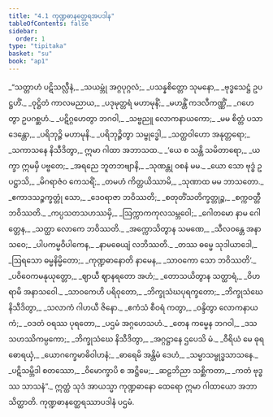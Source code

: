 ```yaml
---
title: "4.1 ကုဏ္ဍဓာနတ္ထေရအပဒါန"
tableOfContents: false
sidebar:
  order: 1
type: "tipitaka"
basket: "su"
book: "ap1"
---
```



<DynamicBreadcrumb />

<Division number="1" book="ap1">

<Paragraph number="1073" type="verses" book="ap1">
_“သတ္တာဟံ ပဋိသလ္လီနံ,_  
_သယမ္ဘုံ အဂ္ဂပုဂ္ဂလံ;_  
_ပသန္နစိတ္တော သုမနော,_  
_ဗုဒ္ဓသေဋ္ဌံ ဥပဋ္ဌဟိံ._  

</Paragraph>

</Division>
<Division number="2" book="ap1">

<Paragraph number="1074" type="verses" book="ap1">
_ဝုဋ္ဌိတံ ကာလမညာယ,_  
_ပဒုမုတ္တရံ မဟာမုနိံ;_  
_မဟန္တိံ ကဒလီကဏ္ဏိံ,_  
_ဂဟေတွာ ဥပဂစ္ဆဟံ._  

</Paragraph>

</Division>
<Division number="3" book="ap1">

<Paragraph number="1075" type="verses" book="ap1">
_ပဋိဂ္ဂဟေတွာ ဘဂဝါ,_  
_သဗ္ဗညူ လောကနာယကော;_  
_မမ စိတ္တံ ပသာဒေန္တော,_  
_ပရိဘုဉ္ဇိ မဟာမုနိ._  

</Paragraph>

</Division>
<Division number="4" book="ap1">

<Paragraph number="1076" type="verses" book="ap1">
_ပရိဘုဉ္ဇိတွာ သမ္ဗုဒ္ဓေါ,_  
_သတ္ထဝါဟော အနုတ္တရော;_  
_သကာသနေ နိသီဒိတွာ,_  
ဣမာ ဂါထာ အဘာသထ._  

</Paragraph>

</Division>
<Division number="5" book="ap1">

<Paragraph number="1077" type="verses" book="ap1">
_‘ယေ စ သန္တိ သမိတာရော,_  
_ယက္ခာ ဣမမှိ ပဗ္ဗတေ;_  
_အရညေ ဘူတဘဗျာနိ,_  
_သုဏန္တု ဝစနံ မမ._  

</Paragraph>

</Division>
<Division number="6" book="ap1">

<Paragraph number="1078" type="verses" book="ap1">
_ယော သော ဗုဒ္ဓံ ဥပဋ္ဌာသိ,_  
_မိဂရာဇံဝ ကေသရိံ;_  
_တမဟံ ကိတ္တယိဿာမိ,_  
_သုဏာထ မမ ဘာသတော._  

</Paragraph>

</Division>
<Division number="7" book="ap1">

<Paragraph number="1079" type="verses" book="ap1">
_ဧကာဒသဉ္စက္ခတ္တုံ သော,_  
_ဒေဝရာဇာ ဘဝိဿတိ;_  
_စတုတိံသတိက္ခတ္တုဉ္စ,_  
_စက္ကဝတ္တီ ဘဝိဿတိ._  

</Paragraph>

</Division>
<Division number="8" book="ap1">

<Paragraph number="1080" type="verses" book="ap1">
_ကပ္ပသတသဟဿမှိ,_  
_ဩက္ကာကကုလသမ္ဘဝေါ;_  
_ဂေါတမော နာမ ဂေါတ္တေန,_  
_သတ္ထာ လောကေ ဘဝိဿတိ._  

</Paragraph>

</Division>
<Division number="9" book="ap1">

<Paragraph number="1081" type="verses" book="ap1">
_အက္ကောသိတွာန သမဏေ,_  
_သီလဝန္တေ အနာသဝေ;_  
_ပါပကမ္မဝိပါကေန,_  
_နာမဓေယျံ လဘိဿတိ._  

</Paragraph>

</Division>
<Division number="10" book="ap1">

<Paragraph number="1082" type="verses" book="ap1">
_တဿ ဓမ္မေ သုဒါယာဒေါ,_  
_ဩရသော ဓမ္မနိမ္မိတော;_  
_ကုဏ္ဍဓာနောတိ နာမေန,_  
_သာဝကော သော ဘဝိဿတိ’._  

</Paragraph>

</Division>
<Division number="11" book="ap1">

<Paragraph number="1083" type="verses" book="ap1">
_ပဝိဝေကမနုယုတ္တော,_  
_ဈာယီ ဈာနရတော အဟံ;_  
_တောသယိတွာန သတ္ထာရံ,_  
_ဝိဟရာမိ အနာသဝေါ._  

</Paragraph>

</Division>
<Division number="12" book="ap1">

<Paragraph number="1084" type="verses" book="ap1">
_သာဝကေဟိ ပရိဝုတော,_  
_ဘိက္ခုသံဃပုရက္ခတော;_  
_ဘိက္ခုသံဃေ နိသီဒိတွာ,_  
_သလာကံ ဂါဟယီ ဇိနော._  

</Paragraph>

</Division>
<Division number="13" book="ap1">

<Paragraph number="1085" type="verses" book="ap1">
_ဧကံသံ စီဝရံ ကတွာ,_  
_ဝန္ဒိတွာ လောကနာယကံ;_  
_ဝဒတံ ဝရဿ ပုရတော,_  
_ပဌမံ အဂ္ဂဟေသဟံ._  

</Paragraph>

</Division>
<Division number="14" book="ap1">

<Paragraph number="1086" type="verses" book="ap1">
_တေန ကမ္မေန ဘဂဝါ,_  
_ဒသသဟဿိကမ္ပကော;_  
_ဘိက္ခုသံဃေ နိသီဒိတွာ,_  
_အဂ္ဂဋ္ဌာနေ ဌပေသိ မံ._  

</Paragraph>

</Division>
<Division number="15" book="ap1">

<Paragraph number="1087" type="verses" book="ap1">
_ဝီရိယံ မေ ဓုရဓောရယှံ,_  
_ယောဂက္ခေမာဓိဝါဟနံ;_  
_ဓာရေမိ အန္တိမံ ဒေဟံ,_  
_သမ္မာသမ္ဗုဒ္ဓသာသနေ._  

</Paragraph>

</Division>
<Division number="16" book="ap1">

<Paragraph number="1088" type="verses" book="ap1">
_ပဋိသမ္ဘိဒါ စတဿော,_  
_ဝိမောက္ခာပိ စ အဋ္ဌိမေ;_  
_ဆဠဘိညာ သစ္ဆိကတာ,_  
_ကတံ ဗုဒ္ဓဿ သာသနံ”._  

</Paragraph>

<Paragraph number="1089" book="ap1">
ဣတ္ထံ သုဒံ အာယသ္မာ ကုဏ္ဍဓာနော ထေရော ဣမာ ဂါထာယော အဘာသိတ္ထာတိ.

</Paragraph>
</Division>

<Paragraph number="1090" type="center" book="ap1">
ကုဏ္ဍဓာနတ္ထေရဿာပဒါနံ ပဌမံ.
</Paragraph>